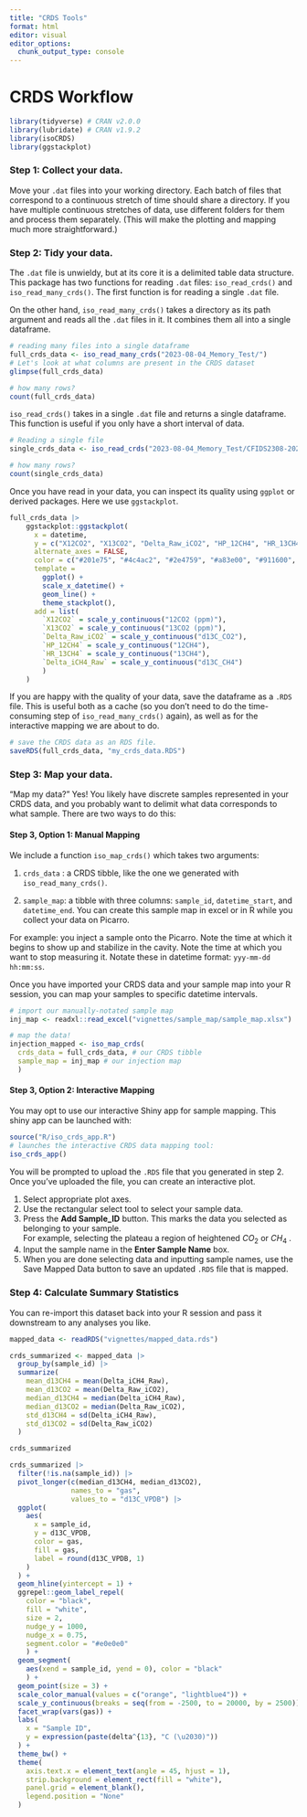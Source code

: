 ```yaml
---
title: "CRDS Tools"
format: html
editor: visual
editor_options: 
  chunk_output_type: console
---
```


# CRDS Workflow

```r
library(tidyverse) # CRAN v2.0.0
library(lubridate) # CRAN v1.9.2
library(isoCRDS)
library(ggstackplot)
```

### Step 1: Collect your data.

Move your `.dat` files into your working directory. Each batch of files that correspond to a continuous stretch of time should share a directory. If you have multiple continuous stretches of data, use different folders for them and process them separately. (This will make the plotting and mapping much more straightforward.)

### Step 2: Tidy your data.

The `.dat` file is unwieldy, but at its core it is a delimited table data structure. This package has two functions for reading `.dat` files: `iso_read_crds()` and `iso_read_many_crds()`. The first function is for reading a single `.dat` file.

On the other hand, `iso_read_many_crds()` takes a directory as its path argument and reads all the `.dat` files in it. It combines them all into a single dataframe.

```r
# reading many files into a single dataframe
full_crds_data <- iso_read_many_crds("2023-08-04_Memory_Test/")
# Let's look at what columns are present in the CRDS dataset
glimpse(full_crds_data)

# how many rows?
count(full_crds_data)
```

`iso_read_crds()` takes in a single `.dat` file and returns a single dataframe. This function is useful if you only have a short interval of data.

```r
# Reading a single file
single_crds_data <- iso_read_crds("2023-08-04_Memory_Test/CFIDS2308-20230804-001241Z-DataLog_User.dat")

# how many rows?
count(single_crds_data)
```

Once you have read in your data, you can inspect its quality using `ggplot` or derived packages. Here we use `ggstackplot`.

```r
full_crds_data |>
    ggstackplot::ggstackplot(
      x = datetime,
      y = c("X12CO2", "X13CO2", "Delta_Raw_iCO2", "HP_12CH4", "HR_13CH4", "Delta_iCH4_Raw"),
      alternate_axes = FALSE,
      color = c("#201e75", "#4c4ac2", "#2e4759", "#a83e00", "#911600", "#592e48"),
      template =
        ggplot() +
        scale_x_datetime() +
        geom_line() +
        theme_stackplot(),
      add = list(
        `X12CO2` = scale_y_continuous("12CO2 (ppm)"),
        `X13CO2` = scale_y_continuous("13CO2 (ppm)"),
        `Delta_Raw_iCO2` = scale_y_continuous("d13C_CO2"),
        `HP_12CH4` = scale_y_continuous("12CH4"),
        `HR_13CH4` = scale_y_continuous("13CH4"),
        `Delta_iCH4_Raw` = scale_y_continuous("d13C_CH4")
        )
    )
```

If you are happy with the quality of your data, save the dataframe as a `.RDS` file. This is useful both as a cache (so you don't need to do the time-consuming step of `iso_read_many_crds()` again), as well as for the interactive mapping we are about to do.

```r
# save the CRDS data as an RDS file.
saveRDS(full_crds_data, "my_crds_data.RDS")
```

### Step 3: Map your data.

"Map my data?" Yes! You likely have discrete samples represented in your CRDS data, and you probably want to delimit what data corresponds to what sample. There are two ways to do this:

#### Step 3, Option 1: Manual Mapping

We include a function `iso_map_crds()` which takes two arguments:

1.  `crds_data` : a CRDS tibble, like the one we generated with `iso_read_many_crds()`.

2.  `sample_map`: a tibble with three columns: `sample_id`, `datetime_start`, and `datetime_end`. You can create this sample map in excel or in R while you collect your data on Picarro.

For example: you inject a sample onto the Picarro. Note the time at which it begins to show up and stabilize in the cavity. Note the time at which you want to stop measuring it. Notate these in datetime format: `yyy-mm-dd hh:mm:ss`.

Once you have imported your CRDS data and your sample map into your R session, you can map your samples to specific datetime intervals.

```r

# import our manually-notated sample map
inj_map <- readxl::read_excel("vignettes/sample_map/sample_map.xlsx")

# map the data!
injection_mapped <- iso_map_crds(
  crds_data = full_crds_data, # our CRDS tibble
  sample_map = inj_map # our injection map
  )

```

#### Step 3, Option 2: Interactive Mapping

You may opt to use our interactive Shiny app for sample mapping. This shiny app can be launched with:

```r
source("R/iso_crds_app.R")
# launches the interactive CRDS data mapping tool:
iso_crds_app()
```

You will be prompted to upload the `.RDS` file that you generated in step 2. Once you've uploaded the file, you can create an interactive plot.

1.  Select appropriate plot axes.
2.  Use the rectangular select tool to select your sample data.
3.  Press the **Add Sample_ID** button. This marks the data you selected as belonging to your sample.\
    For example, selecting the plateau a region of heightened $CO_2$ or $CH_4$ .
4.  Input the sample name in the **Enter Sample Name** box.
5.  When you are done selecting data and inputting sample names, use the Save Mapped Data button to save an updated `.RDS` file that is mapped.

### Step 4: Calculate Summary Statistics

You can re-import this dataset back into your R session and pass it downstream to any analyses you like.

```r

mapped_data <- readRDS("vignettes/mapped_data.rds")

crds_summarized <- mapped_data |> 
  group_by(sample_id) |> 
  summarize(
    mean_d13CH4 = mean(Delta_iCH4_Raw),
    mean_d13CO2 = mean(Delta_Raw_iCO2),
    median_d13CH4 = median(Delta_iCH4_Raw),
    median_d13CO2 = median(Delta_Raw_iCO2),
    std_d13CH4 = sd(Delta_iCH4_Raw),
    std_d13CO2 = sd(Delta_Raw_iCO2)
  )

crds_summarized

crds_summarized |> 
  filter(!is.na(sample_id)) |> 
  pivot_longer(c(median_d13CH4, median_d13CO2),
               names_to = "gas",
               values_to = "d13C_VPDB") |> 
  ggplot(
    aes(
      x = sample_id,
      y = d13C_VPDB,
      color = gas,
      fill = gas,
      label = round(d13C_VPDB, 1)
    )
  ) +
  geom_hline(yintercept = 1) +
  ggrepel::geom_label_repel(
    color = "black", 
    fill = "white", 
    size = 2,
    nudge_y = 1000,
    nudge_x = 0.75,
    segment.color = "#e0e0e0"
    ) +
  geom_segment( 
    aes(xend = sample_id, yend = 0), color = "black"
    ) +
  geom_point(size = 3) +
  scale_color_manual(values = c("orange", "lightblue4")) +
  scale_y_continuous(breaks = seq(from = -2500, to = 20000, by = 2500)) +
  facet_wrap(vars(gas)) +
  labs(
    x = "Sample ID",
    y = expression(paste(delta^{13}, "C (\u2030)"))
  ) +
  theme_bw() +
  theme(
    axis.text.x = element_text(angle = 45, hjust = 1),
    strip.background = element_rect(fill = "white"), 
    panel.grid = element_blank(),
    legend.position = "None"
  )
```
